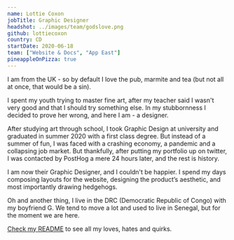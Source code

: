 ```yaml
---
name: Lottie Coxon
jobTitle: Graphic Designer
headshot: ../images/team/godslove.png
github: lottiecoxon
country: CD
startDate: 2020-06-18
team: ["Website & Docs", "App East"]
pineappleOnPizza: true
---
```


I am from the UK - so by default I love the pub, marmite and tea (but not all at once, that would be a sin).

I spent my youth trying to master fine art, after my teacher said I wasn't very good and that I should try something else.
In my stubbornness I decided to prove her wrong, and here I am - a designer.

After studying art through school, I took Graphic Design at university and graduated in summer 2020 with a first class degree. But instead of a summer of fun, I was faced with a crashing economy, a pandemic and a collapsing job market. But thankfully, after putting my portfolio up on twitter, I was contacted by PostHog a mere 24 hours later, and the rest is history.

I am now their Graphic Designer, and I couldn't be happier. I spend my days composing layouts for the website, designing the product’s aesthetic, and most importantly drawing hedgehogs.

Oh and another thing, I live in the DRC (Democratic Republic of Congo) with my boyfriend G. We tend to move a lot and used to live in Senegal, but for the moment we are here.

[Check my README](/handbook/company/team/lottie-coxon) to see all my loves, hates and quirks. 
